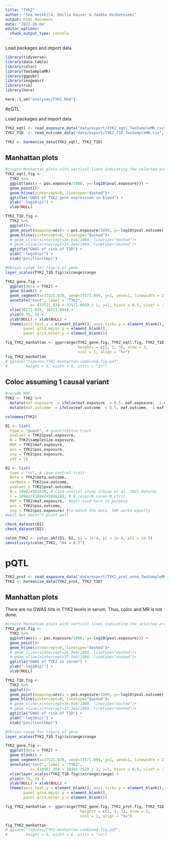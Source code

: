 ---
title: "TYK2"
author: "Tea Heikkilä, Emilia Kaiser & Jaakko Koskenniemi"
output: html_document
date: '2022-26-04'
editor_options:
  chunk_output_type: console
---

  Load packages and import data
```{r}
library(tidyverse)
library(data.table)
library(coloc)
library(TwoSampleMR)
library(ggpubr)
library(ieugwasr)
library(rio)
library(here)

here::i_am("analyses/TYK2.Rmd")

```


#eQTL

Load packages and import data
```{r}

TYK2_eqtl <- read_exposure_data("data/export/TYK2_eqtl_TwoSampleMR.csv", sep=",")
TYK2_T1D  <- read_outcome_data("data/export/TYK2_T1D_TwoSampleMR.csv", sep=",")

TYK2 <- harmonise_data(TYK2_eqtl, TYK2_T1D)

```

## Manhattan plots
```{r}
#create Manhattan plots with vertical lines indicating the selected area (see below 2.4)
TYK2_eqtl.fig <-
  TYK2 %>%
  ggplot(aes(x = pos.exposure/1000, y=-log10(pval.exposure))) +
  geom_point()+
  geom_hline(yintercept=8, linetype="dashed")+
  ggtitle("GWAS of TYK2 gene expression in blood") +
  ylab("-log10(p)") +
  xlab(NULL)

TYK2_T1D.fig <-
  TYK2 %>%
  ggplot()+
  geom_point(mapping=aes(x = pos.exposure/1000, y=-log10(pval.outcome))) +
  geom_hline(yintercept=8, linetype="dashed")+
  # geom_vline(xintercept=36.9e6/1000, linetype="dashed")+
  # geom_vline(xintercept=37.3e6/1000, linetype="dashed")+
  ggtitle("GWAS of risk of T1D") +
  ylab("-log10(p)") +
  xlab("position(kbp)")

#Obtain range for figure of gene
layer_scales(TYK2_T1D.fig)$x$range$range

TYK2_gene.fig <-
  ggplot(data = TYK2) +
  geom_blank() +
  geom_segment(x=37521.878, xend=37571.094, y=1, yend=1, linewidth = 2) +
  annotate("text", label = "TYK2",
           x= (37521.878 + 37571.094) / 2, y=1, hjust = 0.5, vjust = -1) +
  xlim(36521.878, 38571.094) +
  ylim(0.75, 2) +
  ylab(NULL) + xlab(NULL) +
  theme(axis.text.y = element_blank(), axis.ticks.y = element_blank(),
        panel.grid.major.y = element_blank(),
        panel.grid.minor.y = element_blank())

fig_TYK2_manhattan <- ggarrange(TYK2_gene.fig, TYK2_eqtl.fig, TYK2_T1D.fig,
                                heights = c(1, 3, 3), nrow = 3,
                                ncol = 1, align = "hv")
fig_TYK2_manhattan
# ggsave("figures/TYK2-manhattan-combined-fig.pdf",
#        height = 6, width = 8, units = "in")
```

## Coloc assuming 1 causal variant
```{r}
#recode MAF
TYK2 <- TYK2 %>%
  mutate(maf.exposure  = ifelse(eaf.exposure  < 0.5, eaf.exposure,  1-eaf.exposure)) %>%
  mutate(maf.outcome  = ifelse(eaf.outcome  < 0.5, eaf.outcome,  1-eaf.outcome))

colnames(TYK2)

D1 <- list(
  type = "quant", # quantitative trait
  pvalues = TYK2$pval.exposure,
  N = TYK2$samplesize.exposure,
  MAF = TYK2$maf.exposure,
  pos = TYK2$pos.exposure,
  snp = TYK2$pos.exposure,
  sdY = 1)

D2 <- list(
  type = "cc", # case-control trait
  Beta = TYK2$beta.outcome,
  varBeta = TYK2$se.outcome,
  pvalues = TYK2$pval.outcome,
  N = 18942+501638, # Case-control study (Chiou et al. 2021 Nature)
  s = 18942/(18942+501638), # N_case/(N_case+ N_ctrl)
  MAF = TYK2$maf.exposure,  #eqtl used here in purpose
  pos = TYK2$pos.outcome,
  snp = TYK2$pos.exposure) #to match the data, SNP works equally 
#well but doesn't print well

check_dataset(D1)
check_dataset(D2)

coloc_TYK2 <- coloc.abf(D1, D2, p1 = 1e-4, p2 = 1e-4, p12 = 1e-5)
sensitivity(coloc_TYK2, "H4 > 0.7")
```



# pQTL

```{r}
TYK2_prot <- read_exposure_data("data/export/TYK2_prot_anno_TwoSampleMR.csv", sep=",")
TYK2 <- harmonise_data(TYK2_prot, TYK2_T1D)

```


## Manhattan plots

There are no GWAS hits in TYK2 levels in serum. Thus, coloc and MR is not done.

```{r, echo = FALSE, message = "FALSE"}
#create Manhattan plots with vertical lines indicating the selected area (see below 2.4)
TYK2_prot.fig <-
  TYK2 %>%
  ggplot(aes(x = pos.exposure/1000, y=-log10(pval.exposure))) +
  geom_point()+
  geom_hline(yintercept=8, linetype="dashed")+
  # geom_vline(xintercept=36.9e6/1000, linetype="dashed")+
  # geom_vline(xintercept=37.3e6/1000, linetype="dashed")+
  ggtitle("GWAS of TYK2 in serum") +
  ylab("-log10(p)") +
  xlab(NULL)

TYK2_T1D.fig <-
  TYK2 %>%
  ggplot()+
  geom_point(mapping=aes(x = pos.exposure/1000, y=-log10(pval.outcome))) +
  geom_hline(yintercept=8, linetype="dashed")+
  # geom_vline(xintercept=36.9e6/1000, linetype="dashed")+
  # geom_vline(xintercept=37.3e6/1000, linetype="dashed")+
  ggtitle("GWAS of risk of T1D") +
  ylab("-log10(p)") +
  xlab("position(kbp)")

#Obtain range for figure of gene
layer_scales(TYK2_T1D.fig)$x$range$range

TYK2_gene.fig <-
  ggplot(data = TYK2) +
  geom_blank() +
  geom_segment(x=37521.878, xend=37571.094, y=1, yend=1, linewidth = 2) +
  annotate("text", label = "TYK2",
           x= (10461.209 + 10491.352) / 2, y=1, hjust = 0.5, vjust = -1) +
  xlim(layer_scales(TYK2_T1D.fig)$x$range$range) +
  ylim(0.75, 2) +
  ylab(NULL) + xlab(NULL) +
  theme(axis.text.y = element_blank(), axis.ticks.y = element_blank(),
        panel.grid.major.y = element_blank(),
        panel.grid.minor.y = element_blank())

fig_TYK2_manhattan <- ggarrange(TYK2_gene.fig, TYK2_prot.fig, TYK2_T1D.fig,
                                 heights = c(1, 3, 3), nrow = 3,
                                 ncol = 1, align = "hv")

fig_TYK2_manhattan
# ggsave("figures/TYK2-manhattan-combined-fig.pdf",
#        height = 6, width = 8, units = "in")
```


